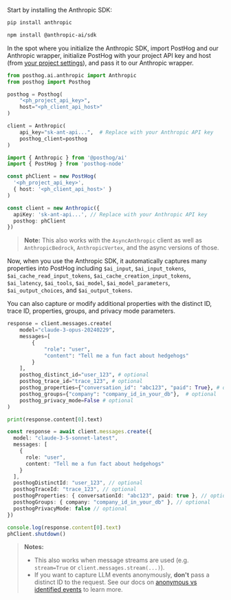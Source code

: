 Start by installing the Anthropic SDK:

<MultiLanguage>

```bash file=Python
pip install anthropic
```

```bash file=TypeScript
npm install @anthropic-ai/sdk
```

</MultiLanguage>

In the spot where you initialize the Anthropic SDK, import PostHog and our Anthropic wrapper, initialize PostHog with your project API key and host (from [your project settings](https://us.posthog.com/settings/project)), and pass it to our Anthropic wrapper.

<MultiLanguage>

```python 
from posthog.ai.anthropic import Anthropic
from posthog import Posthog

posthog = Posthog(
    "<ph_project_api_key>",
    host="<ph_client_api_host>"
)

client = Anthropic(
    api_key="sk-ant-api...",  # Replace with your Anthropic API key
    posthog_client=posthog
)
``` 

```typescript
import { Anthropic } from '@posthog/ai'
import { PostHog } from 'posthog-node'

const phClient = new PostHog(
  '<ph_project_api_key>',
  { host: '<ph_client_api_host>' }
)

const client = new Anthropic({
  apiKey: 'sk-ant-api...', // Replace with your Anthropic API key
  posthog: phClient
})
```

</MultiLanguage>

> **Note:** This also works with the `AsyncAnthropic` client as well as `AnthropicBedrock`, `AnthropicVertex`, and the async versions of those.

Now, when you use the Anthropic SDK, it automatically captures many properties into PostHog including `$ai_input`, `$ai_input_tokens`, `$ai_cache_read_input_tokens`, `$ai_cache_creation_input_tokens`, `$ai_latency`, `$ai_tools`, `$ai_model`, `$ai_model_parameters`, `$ai_output_choices`, and `$ai_output_tokens`.

You can also capture or modify additional properties with the distinct ID, trace ID, properties, groups, and privacy mode parameters.

<MultiLanguage>

```python
response = client.messages.create(
    model="claude-3-opus-20240229",
    messages=[
        {
            "role": "user",
            "content": "Tell me a fun fact about hedgehogs"
        }
    ],
    posthog_distinct_id="user_123", # optional
    posthog_trace_id="trace_123", # optional
    posthog_properties={"conversation_id": "abc123", "paid": True}, # optional
    posthog_groups={"company": "company_id_in_your_db"},  # optional 
    posthog_privacy_mode=False # optional
)

print(response.content[0].text)
```

```typescript
const response = await client.messages.create({
  model: "claude-3-5-sonnet-latest",
  messages: [
    {
      role: "user",
      content: "Tell me a fun fact about hedgehogs"
    }
  ],
  posthogDistinctId: "user_123", // optional
  posthogTraceId: "trace_123", // optional
  posthogProperties: { conversationId: "abc123", paid: true }, // optional
  posthogGroups: { company: "company_id_in_your_db" }, // optional
  posthogPrivacyMode: false // optional
})

console.log(response.content[0].text)
phClient.shutdown() 
```

</MultiLanguage>

> **Notes:** 
> - This also works when message streams are used (e.g. `stream=True` or `client.messages.stream(...)`).
> - If you want to capture LLM events anonymously, **don't** pass a distinct ID to the request. See our docs on [anonymous vs identified events](/docs/data/anonymous-vs-identified-events) to learn more. 